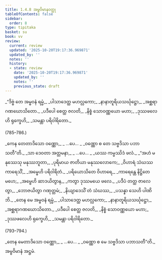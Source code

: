 ```yaml
---
title: 1.4.8 အမ္ဗဝိမာနဝတ္ထု
tableOfContents: false
sidebar:
  order: 8
type: tipitaka
basket: su
book: vv
review:
  current: review
  updated: '2025-10-20T19:17:36.969871'
  updated_by: ''
  notes: ''
  history:
  - state: review
    date: '2025-10-20T19:17:36.969871'
    updated_by: ''
    notes: ''
    previous_state: draft
---
```



<DynamicBreadcrumb />


<ReviewStatus review={frontmatter.review} showDetails={true} />

<HypothesisAnnotation frontmatter={frontmatter} />

<Division number="783" book="vv" e="ch" v="19" p="64">

<Paragraph number="621" type="verses" book="vv">
_“ဒိဗ္ဗံ တေ အမ္ဗဝနံ ရမ္မံ,_  
_ပါသာဒေတ္ထ မဟလ္လကော;_  
_နာနာတူရိယသင်္ဃုဋ္ဌော,_  
_အစ္ဆရာဂဏဃောသိတော._  

</Paragraph>

</Division>
<Division number="784" book="vv" e="ch" v="19" p="64">

<Paragraph number="622" type="verses" book="vv">
_ပဒီပေါ စေတ္ထ ဇလတိ,_  
_နိစ္စံ သောဝဏ္ဏယော မဟာ;_  
_ဒုဿဖလေဟိ ရုက္ခေဟိ,_  
_သမန္တာ ပရိဝါရိတော._  


(785–786.)
</Paragraph>

<Paragraph number="623" type="verses" book="vv">
_ကေန တေတာဒိသော ဝဏ္ဏော,_  
_ …ပေ… _  
_ဝဏ္ဏော စ တေ သဗ္ဗဒိသာ ပဘာသတီ”တိ._  

</Paragraph>

</Division>
<Division number="787" book="vv" e="ch" v="19" p="65">

<Paragraph number="624" type="verses" book="vv">
_သာ ဒေဝတာ အတ္တမနာ,_  
_ …ပေ… _  
_ယဿ ကမ္မဿိဒံ ဖလံ._  

</Paragraph>

</Division>
<Division number="788" book="vv" e="ch" v="19" p="65">

<Paragraph number="625" type="verses" book="vv">
_“အဟံ မနုဿေသု မနုဿဘူတာ,_  
_ပုရိမာယ ဇာတိယာ မနုဿလောကေ;_  
_ဝိဟာရံ သံဃဿ ကာရေသိံ,_  
_အမ္ဗေဟိ ပရိဝါရိတံ._  

</Paragraph>

</Division>
<Division number="789" book="vv" e="ch" v="19" p="65">

<Paragraph number="626" type="verses" book="vv">
_ပရိယောသိတေ ဝိဟာရေ,_  
_ကာရေန္တေ နိဋ္ဌိတေ မဟေ;_  
_အမ္ဗေဟိ ဆာဒယိတွာန,_  
_ကတွာ ဒုဿမယေ ဖလေ._  

</Paragraph>

</Division>
<Division number="790" book="vv" e="ch" v="19" p="65">

<Paragraph number="627" type="verses" book="vv">
_ပဒီပံ တတ္ထ ဇာလေတွာ,_  
_ဘောဇယိတွာ ဂဏုတ္တမံ;_  
_နိယျာဒေသိံ တံ သံဃဿ,_  
_ပသန္နာ သေဟိ ပါဏိဘိ._  

</Paragraph>

</Division>
<Division number="791" book="vv" e="ch" v="19" p="65">

<Paragraph number="628" type="verses" book="vv">
_တေန မေ အမ္ဗဝနံ ရမ္မံ,_  
_ပါသာဒေတ္ထ မဟလ္လကော;_  
_နာနာတူရိယသင်္ဃုဋ္ဌော,_  
_အစ္ဆရာဂဏဃောသိတော._  

</Paragraph>

</Division>
<Division number="792" book="vv" e="ch" v="19" p="65">

<Paragraph number="629" type="verses" book="vv">
_ပဒီပေါ စေတ္ထ ဇလတိ,_  
_နိစ္စံ သောဝဏ္ဏယော မဟာ;_  
_ဒုဿဖလေဟိ ရုက္ခေဟိ,_  
_သမန္တာ ပရိဝါရိတော._  


(793–794.)
</Paragraph>

<Paragraph number="630" type="verses" book="vv">
_တေန မေတာဒိသော ဝဏ္ဏော,_  
_ …ပေ… _  
_ဝဏ္ဏော စ မေ သဗ္ဗဒိသာ ပဘာသတီ”တိ._  


</Paragraph>
</Division>

<Paragraph number="631" type="center" book="vv">
အမ္ဗဝိမာနံ အဋ္ဌမံ.
</Paragraph>